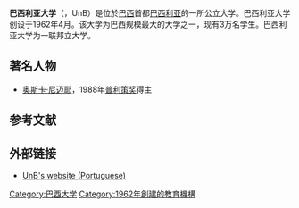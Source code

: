 {{Infobox University
| sigla       = UnB
| name        = 巴西利亞大學
| native_name = Universidade de Brasília
| image       = [[File:Positivo_cor.png|File:Positivo cor.png]]
| established =1961年4月21日
| type        = [[公立大學|公立大學]]
| rector      = 伊萬·卡瑪哥（Ivan Camargo）
| vice rector = [[Sônia_Báo|Sônia Báo]]
| Dean of Research and Graduate Studies = [[Prof._Denise_Bomtempo_Birche_de_Carvalho|Prof. Denise Bomtempo Birche de Carvalho]]
| Dean of Undergraduate Studies = [[Prof._Márcia_Abrahão_Moura|Prof. Márcia Abrahão Moura]]
| Dean of Extension Courses = [[Prof._Wellington_Almeida|Prof. Wellington Almeida]]
| Dean of Finance and Administration = [[Prof._Pedro_Murrieta_Santos_Neto|Prof. Pedro Murrieta Santos Neto]]
| Dean of Community Affairs = [[Prof._Rachel_Nunes_da_Cunha|Prof. Rachel Nunes da Cunha]]
| undergrad   = 28,570<ref name="registered_students">{{Cite web|url=http://www.unb.br/sobre/alunos_registrados|title=UnB Portal - Registered Students (in Portuguese)|deadurl=yes|archiveurl=https://web.archive.org/web/20130110033641/http://www.unb.br/sobre/alunos_registrados|archivedate=2013-01-10}}</ref>
| postgrad    = 6,304<ref name="registered_students"/>
| faculty     = 2,241<ref>{{cite web|url=http://www.unb.br/sobre/professores|title=UnB Portal - Academic Staff|language=pt|deadurl=yes|archiveurl=https://web.archive.org/web/20130110033652/http://www.unb.br/sobre/professores|archivedate=2013-01-10}}</ref>
| staff       = 2,512<ref>{{cite web|url=http://www.unb.br/sobre/corpo_tecnico_administrativo|title=UnB Portal - Technical and Administrative Staff|language=pt|deadurl=yes|archiveurl=https://web.archive.org/web/20130110033703/http://www.unb.br/sobre/corpo_tecnico_administrativo|archivedate=2013-01-10}}</ref>
| city        = [[巴西利亞|巴西利亞]]
| state       = [[聯邦區_(巴西)|聯邦區]]
| country     = {{BRA}}
| campus      = [[都市|都市]]，約{{convert|3950579|m2|sqft}}
| website     = [http://www.unb.br/ www.unb.br]
}}
'''巴西利亚大学'''（{{lang-pt|Universidade de Brasília}}，UnB）是位於[[巴西|巴西]]首都[[巴西利亚|巴西利亚]]的一所公立大学。巴西利亚大学创设于1962年4月。该大学为巴西规模最大的大学之一，现有3万名学生。巴西利亚大学为一联邦立大学。

== 著名人物 ==
* [[奥斯卡·尼迈耶|奥斯卡·尼迈耶]]，1988年[[普利策奖|普利策奖]]得主

==参考文献==
{{reflist}}

== 外部链接 ==
* [http://www.unb.br/ UnB's website (Portuguese)] {{Wayback|url=http://www.unb.br/ |date=20190520213105 }}

[[Category:巴西大学|Category:巴西大学]]
[[Category:1962年創建的教育機構|Category:1962年創建的教育機構]]